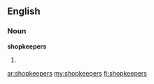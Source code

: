 ==English==

===Noun===
'''shopkeepers'''

# {{plural of|[[shopkeeper]]}}

[[ar:shopkeepers]]
[[my:shopkeepers]]
[[fi:shopkeepers]]